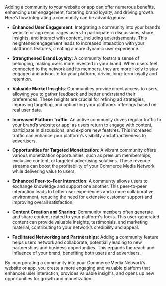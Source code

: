 Adding a community to your website or app can offer numerous benefits, enhancing user engagement, fostering brand loyalty, and driving growth. Here’s how integrating a community can be advantageous:

-   **Enhanced User Engagement**: Integrating a community into your brand’s website or app encourages users to participate in discussions, share insights, and interact with content, including advertisements. This heightened engagement leads to increased interaction with your platform’s features, creating a more dynamic user experience.  
      
-   **Strengthened Brand Loyalty**: A community fosters a sense of belonging, making users more invested in your brand. When users feel connected to the network and its members, they are more likely to stay engaged and advocate for your platform, driving long-term loyalty and retention.  
    
-   **Valuable Market Insights**: Communities provide direct access to users, allowing you to gather feedback and better understand their preferences. These insights are crucial for refining ad strategies, improving targeting, and optimizing your platform’s offerings based on real user data.  
      
-   **Increased Platform Traffic**: An active community drives regular traffic to your brand’s website or app, as users return to engage with content, participate in discussions, and explore new features. This increased traffic can enhance your platform’s visibility and attractiveness to advertisers.       
    
-   **Opportunities for Targeted Monetization**: A vibrant community offers various monetization opportunities, such as premium memberships, exclusive content, or targeted advertising solutions. These revenue streams can boost the profitability of your Commerce Media Network while delivering value to users.       
    
-   **Enhanced Peer-to-Peer Interaction**: A community allows users to exchange knowledge and support one another. This peer-to-peer interaction leads to better user experiences and a more collaborative environment, reducing the need for extensive customer support and improving overall satisfaction.  
        
-   **Content Creation and Sharing**: Community members often generate and share content related to your platform's focus. This user-generated content can provide valuable insights, testimonials, and marketing material, contributing to your network’s credibility and appeal.  
         
-   **Facilitated Networking and Partnerships**: Adding a community feature helps users network and collaborate, potentially leading to new partnerships and business opportunities. This expands the reach and influence of your brand, benefiting both users and advertisers.
    
By incorporating a community into your Commerce Media Network’s website or app, you create a more engaging and valuable platform that enhances user interaction, provides valuable insights, and opens up new opportunities for growth and monetization.
